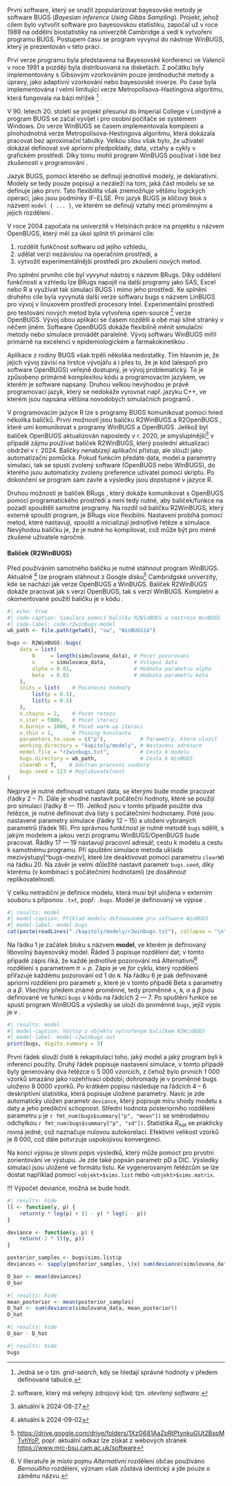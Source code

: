 První software, který se snažil zpopularizovat bayesovské metody je software
BUGS (*Bayesian inference Using Gibbs Sampling*). Projekt, jehož cílem bylo
vytvořit software pro bayesovskou statistiku, započal už v roce 1989 na
oddělní biostatistiky na univerzitě Cambridge a vedl k vytvoření programu BUGS.
Postupem času se program vyvynul do nástroje WinBUGS, který je prezentován
v této práci 
\parencite{TheBayesianScientificWorkingGroup2024_BayesianScientificWork}.

Prví verze programu byla představena na Bayesovské konferenci ve Valencii v
roce 1991 a později byla distribuovaná na disketách. Z počátku byly implementovány
s Gibsovým vzorkováním pouze jendnoduché metody a úpravy, jako adaptivní vzorkování
nebo bayesovské inverze. Po čase byla implementována i velmi limitující verze
Metropolisova-Hastingova algoritmu, která fungovala na bázi mřížek [^bugs-grid]
\parencite{LunnEtAl2009_BUGSProjectEvolution}.

[^bugs-grid]: Jedná se o tzn. *grid-search*, kdy se hledají správné hodnoty v předem
definované tabulce.

V 90. letech 20. století se projekt přesunul do Imperial College v Londýně a 
program BUGS se začal vyvíjet i pro osobní počítače se systémem Windows. Do
verze WinBUGS se časem implementovala komplexní a plnohodnotná verze 
Metropolisova-Hestingova algoritmu, která dokázala pracovat bez aproximační
tabulky. Velkou sílou však bylo, že uživatel dokázal definovat své apriorní
předpoklady, data, vztahy a cykly v grafickém prostředí. Díky tomu mohli
program WinBUGS používat i lidé bez zkušeností v programování
\parencite{LunnEtAl2009_BUGSProjectEvolution}.

Jazyk BUGS, pomocí kterého se definují jednotlivé modely, je deklarativní.
Modely se tedy pouze popisují a nezáleží na tom, jaká část modelu se 
se definuje jako první. Tato flexibilita však znemožňuje většinu logických
operací, jako jsou podmínky IF-ELSE. Pro jazyk BUGS je klíčový blok s názvem
`model { ... }`, ve kterém se definují vztahy mezi proměnnými a jejich rozdělení
\parencite{LunnEtAl2009_BUGSProjectEvolution}.

V roce 2004 započala na univerzitě v Helsinách práce na projektu s názvem
OpenBUGS, který měl za úkol splnit tři primární cíle:

1) rozdělit funkčnost softwaru od jejího vzhledu,
2) udělat verzi nezávislou na operačním prostředí, a
3) vytvožit experimentálnější prostředí pro zkoušení nových metod.

Pro splnění prvního cíle byl vyvynut nástroj s názevm BRugs. Díky oddělení
funkčnosti a vzhledu lze BRugs napojit na další programy jako SAS, Excel nebo 
R a využívat tak simulací BUGS i mimo jeho prostředí. Ke splnění druhého
cíle byla vyvynutá další verze softwaru bugs s názvem LinBUGS pro vývoj v
linuxovém prostředí procesory Intel. Experimentální prostředí pro testování
nových metod byla vytvořena open-source [^bugs-os] verze OpenBUGS. Vývoj
obou aplikací se časem rozdělil a obě mají silné stránky v něčem jiném.
Software OpenBUGS dokáže flexibilně měnit simulační metody nebo simulace 
provádět paralelně. Vývoj softwaru WinBUGS mířil primárně na excelenci v 
epidemiologickém a farmakokinetikou
\parencite{LunnEtAl2009_BUGSProjectEvolution}.

[^bugs-os]: software, který má veřejný zdrojový kód; tzn. *otevřený software*.

Aplikace z rodiny BUGS však trpěli několika nedostatky. Tím hlavním je, že 
jejich vývoj závisí na hrstce vývojářu a i přes to, že je kód (alespoň pro 
software OpenBUGS) veřejně dostupný, je vývoj problematický. To je způsobeno
primárně komplexitou kódu a programovacím jazykem, ve kterém je software napsaný.
Druhou velkou nevýhodou je právě programovací jazyk, který se nedokáže vyrovnat
např. jazyku C++, ve kterém jsou napsána většina novodobých simulačních programů
\parencite{LunnEtAl2009_BUGSProjectEvolution}.

V programovacím jazyce R lze s programy BUGS komunikovat pomocí hned
několika balíčků. První možností jsou balíčku R2WinBUGS a R2OpenBUGS
\parencite{SturtzEtAl2005_R2WinBUGSPackageRunning},
které umí komunikovat s programy WinBUGS a OpenBUGS. Jelikož byl balíček
OpenBUGS aktualizován naposledy v r. 2020, je smysluplnější[^bugs-pkgs]
v případě zájmu používat balíček R2WinBUGS, který poslední aktualizaci obdržel
v r. 2024. Balíčky nenabízejí aplikační přístup, ale slouží jako automatizační
pomůcka. Pokud funkcím předáte data, model a parametry simulací, tak se spustí
zvolený software (OpenBUGS nebo WinBUGS), do kterého jsou automaticky zvoleny
preference uživatel pomocí skriptu. Po dokončení se program sám zavře a 
výsledky jsou dopstupné v jazyce R.

[^bugs-pkgs]: aktuální k 2024-08-27.

Druhou možností je balíček BRugs 
\parencite{ThomasEtAl2006_MakingBUGSOpen}, který dokáže komunikovat s OpenBUGS
pomocí programatického prostředí a není tedy nutné, aby balíček/funkce na pozadí
spouštěli samotné programy. Na rozdíl od balíčku R2WinBUGS, který externě spouští
program, je BRugs více flexibilní. Nastavení probíhá pomocí metod, které
nastavují, spouští a inicializují jednotlivé řetěze a simulace. Nevýhodou balíčku
je, že je nutné ho kompilovat, což může být pro méně zkušené uživatele náročné.

#### Balíček {R2WinBUGS}

Před používáním samotného balíčku je nutné stáhnout program WinBUGS. Aktuálně
[^bugs-datum] lze program stáhnout z Google disku[^bugs-gdrive] Cambridgské
univerzity, kde se nachází jak verze OpenBUGS a WinBUGS. Balíček R2WinBUGS
dokáže pracovat jak s verzí OpenBUGS, tak s verzí WinBUGS. Kompletní a 
okomentované použití balíčku je v kódu \ref{code-r2winbugs-model}.

[^bugs-datum]: aktuální k 2024-09-02
[^bugs-gdrive]: [https://drive.google.com/drive/folders/1XzG681AaZpRtPtynkuGUt2BspMTvhYoP](https://drive.google.com/drive/folders/1XzG681AaZpRtPtynkuGUt2BspMTvhYoP), popř. aktuální odkaz
lze získat z webových stránek [https://www.mrc-bsu.cam.ac.uk/software](https://www.mrc-bsu.cam.ac.uk/software)

```{r bugs-model}
#| echo: true
#| code-caption: Simulace pomocí balíčku R2WinBUGS a nástroje WinBUGS
#| code-label: code-r2winbugs-model
wb_path <- file.path(getwd(), "sw", "WinBUGS14")

bugs <- R2WinBUGS::bugs(
    data = list(
        N     = length(simulovana_data), # Pocet pozorovani
        x     = simulovana_data,         # Vstupni data
        alpha = 0.01,                    # Hodnota parametru alpha
        beta  = 0.01                     # Hodnota parametru beta
    ),
    inits = list(    # Pocatecni hodnoty
        list(p = 0.5),
        list(p = 0.5)
    ),
    n.chains = 2,    # Pocet retezu
    n.iter = 5000,   # Pocet iteraci
    n.burnin = 1000, # Pocet warm-up iteraci
    n.thin = 1,      # Thining konstanta
    parameters.to.save = c("p"),           # Parametry, ktere ulozit
    working.directory = "kapitoly/modely", # Nastaveni adresare
    model.file = "r2winbugs.txt",          # Cesta k modelu
    bugs.directory = wb_path,              # Cesta k WinBUGS
    clearWD = T,    # Odstran pracovni soubory
    bugs.seed = 123 # Replikovatelnost
)
```

Nejprve je nutné definovat vstupní data, se kterými bude modle pracovat (řádky
2 -- 7). Dále je vhodné nastavit počáteční hodnoty, které se použijí pro 
simulaci (řádky 8 --- 11). Jelikož jsou v tomto případě použité dva řetězce,
je nutné definovat dva listy s počátečními hodnotamy. Poté jsou nastavené
parametry simulace (řádky 12 -- 15) a uložení vybraných parametrů (řádek 16).
Pro správnou funkčnost je nutné metodě `bugs` sdělit, s jakým modelem a jakou
verzí programu WinBUGS/OpenBUGS bude pracovat. Řádky 17 --- 19 nastavují 
pracovní adresář, cestu k modelu a cestu k samotnému programu. Při spuštění
simulace metoda ukládá mezivýstupy[^bugs-meziv], které lze deaktivovat
pomocí parametru `clearWD` na řádku 20. Na závěr je
velmi důležité nastavit parametr `bugs.seed`, díky kterému (v kombinaci s 
počátečními hodnotami) lze dosáhnout replikovatelnosti. 

V celku netradiční je definice modelu, která musí být uložena v externím souboru
s příponou `.txt`, popř. `.bugs`. Model je definovaný ve výpise \ref{model-bugs}.

```{r bugs-model-print}
#| results: model
#| model-caption: Příklad modelu definovaném pro software WinBUGS
#| model-label: model-bugs
cat(paste(readLines("./kapitoly/modely/r2winbugs.txt"), collapse = "\n"))
```

Na řádku 1 je začátek bloku s názvem **model**, ve kterém je definovaný 
libovolný bayesovský model. Řáded 3 popisuje rozdělení dat; v tomto případě
zápis řiká, že každé jednotlivé pozorování má Alternativní[^bugs-bern]
rozdělení
\parencite[str. 129]{Marek2012_Pravdepodobnost}
s parametrem $\pi = p$. Zápis je ve *for* cyklu, který rozdělení
přiřazuje každému pozorování od 1 do `N`. Na řádku 6 je pak definované
apriorní rozdělení pro parametr `p`, které je v tomto případě Beta 
\parencite[str. 32]{Mala2016_VybraneKapitolyTeorie} s parametry $\alpha$ a 
$\beta$. Všechny předem známé proměnné, tedy proměnné `x`, `N`, $\alpha$ a 
$\beta$ jsou definované ve funkci `bugs` v kódu \ref{code-r2winbugs-model}
na řádcích 2 --- 7. Po spuštění funkce se spustí program WinBUGS a výsledky
se uloží do proměnné `bugs`, jejíž výpis je v \ref{model-r2winbugs-out}.

[^bugs-bern]: V literatuře je místo pojmu *Alternativní* rozdělení občas
používáno *Bernoulliho* rozdělení, význam však zůstává identický a jde pouze
o záměnu názvu.

```{r bugs-print}
#| results: model
#| model-caption: Výstup z objektu vytvořeným baličkem R2WinBUGS
#| model-label: model-r2winbugs-out
print(bugs, digits.summary = 3)
```

První řádek slouží čistě k rekapitulaci toho, jaký model a jaký program byli k
inferenci použity. Druhý řádek popisuje nastavení simulace, v tomto případě
byly generovány dva řetězce o 5 000 vzorcích, z čehož bylo prvních 1 000 vzorků
smazáno jako rozehřívací období; dohromady je v proměnné bugs uloženo 8 0000
vzorků. Po krátkém popisu následuje na řádcích 4 -- 6 deskriptivní statistika,
která popisuje uložené parametry. Navíc je zde automaticky uložen parametr 
`deviance`, který popisuje míru shody modelu s daty a jeho predikční schopnost.
Střední hodnota posteriorního rozdělení parametru `p`
je `r fmt_num(bugs$summary["p", "mean"])` se směrodatnou odchylkou 
`r fmt_num(bugs$summary["p", "sd"])`. Statistika $R_{hat}$ se prakticky rovná
jedné, což naznačuje nulovou autokorelaci. Efektivní velikost vzorků je 8 000,
což dále potvrzuje uspokojivou konvergenci.

Na konci výpisu je slovní popis výsledků, který může pomoct pro prvotní 
zorientování ve výstupu. Je zde také popsán parametr pD a DIC. Výsledky simulací jsou uložené ve formátu listu. Ke vygenerovaným řetězcům se lze dostat například pomocí `<objekt>$sims.list` nebo `<objekt>$sims.matrix`.

!!! Výpočet deviance, možná se bude hodit.

```{r }
#| results: hide
ll <- function(y, p) {
    return(y * log(p) + (1 - y) * log(1 - p))
}

deviance <- function(y, p) {
    return(-2 * ll(y, p))
}

posterior_samples <- bugs$sims.list$p
deviances <- sapply(posterior_samples, \(x) sum(deviance(simulovana_data, x)))

D_bar <- mean(deviances)
D_bar
```

```{r }
#| results: hide
mean_posterior <- mean(posterior_samples)
D_hat <- sum(deviance(simulovana_data, mean_posterior))
D_hat
```

```{r }
#| results: hide
D_bar - D_hat
```

```{r }
#| results: hide
bugs
```
